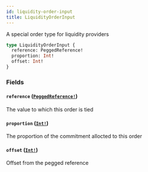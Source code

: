 ```yaml
---
id: liquidity-order-input
title: LiquidityOrderInput
---
```


A special order type for liquidity providers

```graphql
type LiquidityOrderInput {
  reference: PeggedReference!
  proportion: Int!
  offset: Int!
}
```

### Fields

#### `reference` ([`PeggedReference!`](/docs/graphql/enums/pegged-reference))

The value to which this order is tied

#### `proportion` ([`Int!`](/docs/graphql/scalars/int))

The proportion of the commitment allocted to this order

#### `offset` ([`Int!`](/docs/graphql/scalars/int))

Offset from the pegged reference
